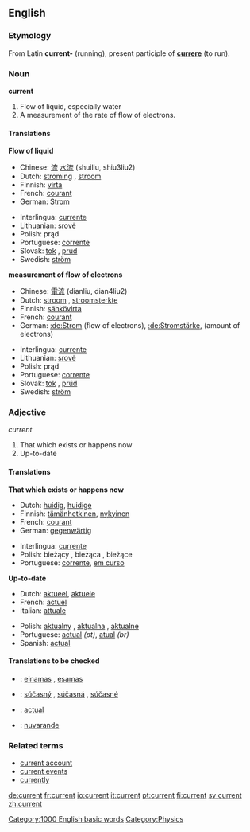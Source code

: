 ==English==

===Etymology===

From Latin '''current-''' (running), present participle of '''[[currere]]''' (to run).

===Noun===
'''current'''

# Flow of liquid, especially water
# A measurement of the rate of flow of electrons.

====Translations====
'''Flow of liquid'''
{{top}}
*Chinese: [[流]] [[水流]] (shuiliu, shiu3liu2)
*Dutch: [[stroming]] {{f}}, [[stroom]] {{m}}
*Finnish: [[virta]]
*French: [[courant]] {{m}}
*German: [[Strom]] {{m}}
{{mid}}
*Interlingua: [[currente]]
*Lithuanian: [[srovė]] {{f}}
*Polish: prąd {{m}}
*Portuguese: [[corrente]] {{f}}
*Slovak: [[tok]] {{m}}, [[prúd]]
*Swedish: [[ström]] {{c}}
{{bottom}}

'''measurement of flow of electrons'''
{{top}}
*Chinese: [[電流]] (dianliu, dian4liu2)
*Dutch: [[stroom]] {{m}}, [[stroomsterkte]] {{f}}
*Finnish: [[sähkövirta]]
*French: [[courant]] {{m}}
*German: [[:de:Strom]] {{m}} (flow of electrons), [[:de:Stromstärke]], {{f}} (amount of electrons)
{{mid}}
*Interlingua: [[currente]]
*Lithuanian: [[srovė]] {{f}}
*Polish: prąd {{m}}
*Portuguese: [[corrente]] {{f}}
*Slovak: [[tok]] {{m}}, [[prúd]]
*Swedish: [[ström]] {{c}}
{{bottom}}

===Adjective===
''current''

# That which exists or happens now
# Up-to-date

====Translations====
'''That which exists or happens now'''
{{top}}
*Dutch: [[huidig]], [[huidige]]
*Finnish: [[tämänhetkinen]], [[nykyinen]]
*French: [[courant]]
*German: [[gegenwärtig]]
{{mid}}
*Interlingua: [[currente]]
*Polish: bieżący {{m}}, bieżąca {{f}}, bieżące {{n}}
*Portuguese: [[corrente]], [[em curso]]
{{bottom}}

'''Up-to-date'''
{{top}}
*Dutch: [[aktueel]], [[aktuele]]
*French: [[actuel]]
*Italian: [[attuale]]
{{mid}}
*Polish: [[aktualny]] {{m}}, [[aktualna]] {{f}}, [[aktualne]] {{n}}
*Portuguese: [[actual]] ''(pt)'', [[atual]] ''(br)''
*Spanish: [[actual]]
{{bottom}}

====Translations to be checked====
{{checktrans}}

*{{ttbc|Lithuanian}}: [[einamas]] {{m}}, [[esamas]] {{m}}
*{{ttbc|Slovak}}: [[súčasný]] {{m}}, [[súčasná]] {{f}}, [[súčasné]] {{n}}
*{{ttbc|Spanish}}: [[actual]]
*{{ttbc|Swedish}}: [[nuvarande]]

===Related terms===

*[[current account]]
*[[current events]]
*[[currently]]

[[Category:1000 English basic words]]

[[Category:Physics]]

[[de:current]]
[[fr:current]]
[[io:current]]
[[it:current]]
[[pt:current]]
[[fi:current]]
[[sv:current]]
[[zh:current]]